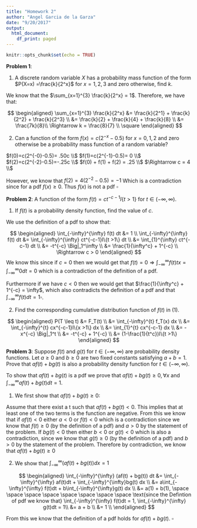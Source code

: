 ```yaml
---
title: "Homework 2"
author: "Angel Garcia de la Garza"
date: "9/20/2017"
output:
  html_document:
    df_print: paged
---
```


```r
knitr::opts_chunk$set(echo = TRUE)
```


**Problem 1**:

(1) A discrete random variable $X$ has a probability mass function of the form $P(X=x) =\frac{k}{2^x}$ for $x= 1,2,3$ and zero otherwise, find $k$.

We know that the $\sum_{x=1}^{3} \frac{k}{2^x} = 1$. Therefore, we have that:

$$
\begin{aligned}
\sum_{x=1}^{3} \frac{k}{2^x} &= \frac{k}{2^1} + \frac{k}{2^2} + \frac{k}{2^3} \\
&=  \frac{k}{2} + \frac{k}{4} + \frac{k}{8} \\
&= \frac{7k}{8}\\
\Rightarrow k = \frac{8}{7} \\
\square
\end{aligned}
$$

(2) Can a function of the form $f(x)=c(2^{-x}-0.5)$ for $x= 0,1,2$ and zero otherwise be a probability mass function of a random variable?

$f(0)=c(2^{-0}-0.5)= .50c \\$ 
$f(1)=c(2^{-1}-0.5)= 0 \\$
$f(2)=c(2^{-2}-0.5)=-.25c \\$
$f(0) + f(1) + f(2) = .25 \\$
$\Rightarrow c = 4 \\$

However, we know that $f(2)=4(2^{-2}-0.5)=-1$ Which is a contradiction since for a pdf $f(x) \geq 0$. Thus $f(x)$ is not a pdf $\square$

**Problem 2**:  A function of the form $f(t)=ct^{-c-1}I\{t >1\}$ for $t \in (-\infty,\infty)$.

(1) If $f(t)$ is a probability density function, find the value of $c$.

We use the definition of a pdf to show that:

$$
\begin{aligned}
\int_{-\infty}^{\infty} f(t) dt &= 1 \\
 \int_{-\infty}^{\infty} f(t) dt &= \int_{-\infty}^{\infty} ct^{-c-1}I\{t >1\} dt \\
                                 &= \int_{1}^{\infty} ct^{-c-1} dt \\
                                 &= -t^{-c} \Big|_1^\infty \\
                                 &= \frac{1}{\infty^c} + 1^{-c} \\
                                 \Rightarrow c > 0
\end{aligned}
$$
We know this since if $c = 0$ then we would get that $f(t)=0 \Rightarrow \int_{-\infty}^{\infty} f(t)tx = \int_{-\infty}^{\infty} 0dt=0$ which is a contradiction of the definition of a pdf. 

Furthermore if we have $c < 0$ then we would get that $\frac{1}{\infty^c} + 1^{-c} = \infty$, which also contradicts the definition of a pdf and that $\int_{-\infty}^{\infty} f(t)dt = 1 \square$.

(2) Find the corresponding cumulative distribution function of $f(t)$ in (1).

$$
\begin{aligned}
P(T \leq t) &= F_T(t) \\
&= \int_{-\infty}^{t} f_T(x) dx \\
&= \int_{-\infty}^{t} cx^{-c-1}I\{x >1\} dx \\
&= \int_{1}^{t} cx^{-c-1} dx \\
&= -x^{-c} \Big|_1^t \\
&= -t^{-c} + 1^{-c} \\
&= (1-\frac{1}{t^c})I\{t >1\}
\end{aligned}
$$

**Problem 3**: Suppose $f(t)$ and $g(t)$ for $t \in (-\infty,\infty)$ are probability density functions. Let $a \geq 0$ and $b \geq 0$ are two fixed constants satisfying $a + b = 1$. Prove that $af(t) + bg(t)$ is also a probability density function for $t \in (-\infty,\infty)$.

To show that $af(t) + bg(t)$ is a pdf we prove that $af(t) + bg(t) \geq 0, \forall x$ and $\int_{-\infty}^{\infty} af(t) + bg(t) dt = 1$.

1. We first show that $af(t) + bg(t) \geq 0$:

Assume that there exist a t such that $af(t) + bg(t) < 0$. This implies that at least one of the two terms is the function are negative. From this we know that if $af(t) < 0$ either $a < 0$ or $f(t) < 0$ which is a contradiction since we know that $f(t) \geq 0$ (by the definition of a pdf) and $a>0$ by the statement of the problem. If $bg(t) < 0$ then either $b < 0$ or $g(t) < 0$ which is also a contradiction, since we know that $g(t) \geq 0$ (by the definition of a pdf) and $b>0$ by the statement of the problem. Therefore by contradiction, we know that $af(t) + bg(t) \geq 0$

2. We show that $\int_{-\infty}^{\infty} (af(t) + bg(t)) dx = 1$

$$
\begin{aligned}
\int_{-\infty}^{\infty} (af(t) + bg(t)) dt &= \int_{-\infty}^{\infty} af(t)dt + \int_{-\infty}^{\infty}bg(t) dx  \\
                                               &= a\int_{-\infty}^{\infty} f(t)dt + b\int_{-\infty}^{\infty}g(t) dx \\
                                               &= a(1) + b(1),  \space \space \space \space \space \space \space \space \text{since the Defintion of pdf we know that} \int_{-\infty}^{\infty} f(t)dt = 1, \int_{-\infty}^{\infty} g(t)dt = 1\\ 
                                               &= a + b \\
                                               &= 1 \\
\end{aligned}
$$

From this we know that the definition of a pdf holds for $af(t)+bg(t)$. $\square$
